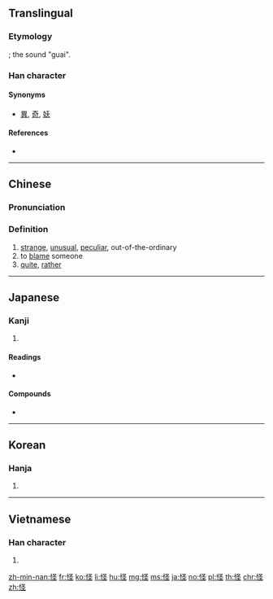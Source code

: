 {{also|恠}}
==Translingual==

===Etymology===
{{Han compound|心|圣|alt1=忄|ls=psc|c1=s|c2=p}}; the sound "guai".

===Han character===
{{Han char|rn=61|rad=心|as=05|sn=8|four=97014|canj=PEG|ids=⿰忄圣}}

====Synonyms====
* [[異]], [[奇]], [[妖]]

====References====
* {{Han ref|kx=0382.100|dkj=10483|dj=0711.050|hdz=42288.120|uh=602A|ud=24618|bh=A9C7|bd=43463}}

----

==Chinese==
{{zh-forms|怪}}

===Pronunciation===
{{zh-pron
|m=guài
|c=gwaai3
|h=pfs=koai
|mn=kòe/koài
|mn_note=koài - literary
|w=2kua
|mc=y
|oc=y
|ma=Zh-guài.ogg
|mna=Taiwanese-The_Consonant_k.ogg
|cat=a,v,adj
}}

===Definition===
{{zh-hanzi}}

# [[strange]], [[unusual]], [[peculiar]], out-of-the-ordinary
# to [[blame]] someone
# [[quite]], [[rather]]

----

==Japanese==

===Kanji===
{{ja-kanji|grade=c|rs=心05}}

# {{defn|lang=ja|sort=心05}}

====Readings====
* {{ja-readings|goon=[[け]] (ke) {{non-joyo-reading}}|kanon=[[かい]] (kai)|kun=[[あやしい]] ([[怪しい]], ayashii), [[あやしむ]] ([[怪しむ]], ayashimu)|nanori=[[やす]] (yasu), [[よし]] (yoshi)}}

====Compounds====
* {{l|ja|怪我|tr=[[けが]], kega||injury, wound}}

----

==Korean==

===Hanja===
{{ko-hanja|hangeul=괴|eumhun=|mr=koe|y=koy}}

# {{defn|lang=ko|sort=心05}}

----

==Vietnamese==

===Han character===
{{vi-hantu|[[quái]], [[quảy]], [[quấy]], [[quế]]|rs=心05}}

# {{defn|lang=vi|sort=心05}}

[[zh-min-nan:怪]]
[[fr:怪]]
[[ko:怪]]
[[li:怪]]
[[hu:怪]]
[[mg:怪]]
[[ms:怪]]
[[ja:怪]]
[[no:怪]]
[[pl:怪]]
[[th:怪]]
[[chr:怪]]
[[zh:怪]]